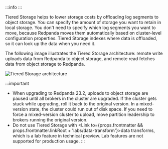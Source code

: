 
:::info
<EnterpriseLicenseNote frontmatter={props.frontmatter}/>
:::

Tiered Storage helps to lower storage costs by offloading log segments to object storage. You can specify the amount of storage you want to retain in local storage. You don't need to specify which log segments you want to move, because Redpanda moves them automatically based on cluster-level configuration properties. Tiered Storage indexes where data is offloaded, so it can look up the data when you need it.

The following image illustrates the Tiered Storage architecture: remote write uploads data from Redpanda to object storage, and remote read fetches data from object storage to Redpanda.

![Tiered Storage architecture](/img/tiered_storage1.png)

:::important
- When upgrading to Redpanda 23.2, uploads to object storage are paused until all brokers in the cluster are upgraded. If the cluster gets stuck while upgrading, roll it back to the original version. In a mixed-version state, the cluster could run out of disk space. If you need to force a mixed-version cluster to upload, move partition leadership to brokers running the original version. 
- Do not use Tiered Storage with <Link to={props.frontmatter && props.frontmatter.linkRoot + 'labs/data-transform'}>data transforms</Link>, which is a lab feature in technical preview. Lab features are not supported for production usage.
:::
